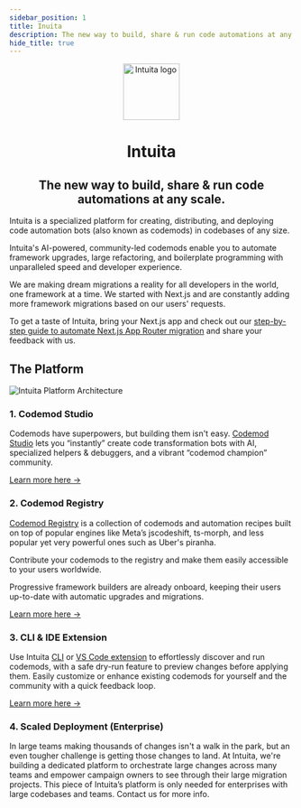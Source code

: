 ```yaml
---
sidebar_position: 1
title: Inuita
description: The new way to build, share & run code automations at any scale.
hide_title: true
---
```


<head>
  <meta property='og:url' content='https://docs.intuita.io/docs/codemod-studio/quickstart'/>
</head>


<head>
  <meta property='og:title' content='Intuita Docs'/>
  <meta property='og:description' content='The new way to build, share & run code automations at any scale.'/>
  <meta name='og:image' content='https://raw.githubusercontent.com/intuita-inc/intuita-docs/main/static/img/docs/intuita-docs-opengraph.png'/>
  <meta property='og:image' content='https://raw.githubusercontent.com/intuita-inc/intuita-docs/main/static/img/docs/intuita-docs-opengraph.png'/>
  
  <meta name='twitter:card' content='summary_large_image'/>
  <meta name='twitter:image' content='https://raw.githubusercontent.com/intuita-inc/intuita-docs/main/static/img/docs/intuita-docs-opengraph.png'/>
</head>

<p align="center">
  <a href="https://intuita.io">
    <img src="/img/intuita-logo.png" height="100" alt="Intuita logo" />
  </a>
</p>
<h1 align="center">Intuita</h1>
<h2 align="center">The new way to build, share & run code automations at any scale.</h2>

Intuita is a specialized platform for creating, distributing, and deploying code automation bots (also known as codemods) in codebases of any size.

Intuita's AI-powered, community-led codemods enable you to automate framework upgrades, large refactoring, and boilerplate programming with unparalleled speed and developer experience.

We are making dream migrations a reality for all developers in the world, one framework at a time. We started with Next.js and are constantly adding more framework migrations based on our users' requests.

To get a taste of Intuita, bring your Next.js app and check out our [step-by-step guide to automate Next.js App Router migration](https://docs.intuita.io/blog/dream-migration#from-pages-to-app-migration-with-intuita) and share your feedback with us.


## The Platform

![Intuita Platform Architecture](/img/docs/intuita-platform-architecture.png)


### 1. Codemod Studio

Codemods have superpowers, but building them isn't easy. [Codemod Studio](https://codemod.studio/) lets you “instantly” create code transformation bots with AI, specialized helpers & debuggers, and a vibrant “codemod champion” community.

[Learn more here ->](https://docs.intuita.io/docs/codemod-studio/quickstart)

### 2. Codemod Registry

[Codemod Registry](https://github.com/intuita-inc/codemod-registry) is a collection of codemods and automation recipes built on top of popular engines like Meta’s jscodeshift, ts-morph, and less popular yet very powerful ones such as Uber's piranha. 

Contribute your codemods to the registry and make them easily accessible to your users worldwide.

Progressive framework builders are already onboard, keeping their users up-to-date with automatic upgrades and migrations.

[Learn more here ->](https://docs.intuita.io/docs/codemod-registry/intro)

### 3. CLI & IDE Extension

Use Intuita [CLI](https://docs.intuita.io/docs/cli/quickstart) or [VS Code extension](https://marketplace.visualstudio.com/items?itemName=Intuita.intuita-vscode-extension) to effortlessly discover and run codemods, with a safe dry-run feature to preview changes before applying them. Easily customize or enhance existing codemods for yourself and the community with a quick feedback loop.

[Learn more here ->](https://docs.intuita.io/docs/vs-code-extension/quickstart)

### 4. Scaled Deployment (Enterprise)

In large teams making thousands of changes isn't a walk in the park, but an even tougher challenge is getting those changes to land. At Intuita, we're building a dedicated platform to orchestrate large changes across many teams and empower campaign owners to see through their large migration projects. This piece of Intuita’s platform is only needed for enterprises with large codebases and teams. Contact us for more info.
